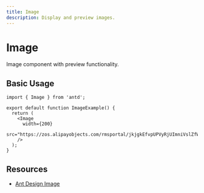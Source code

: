 ```yaml
---
title: Image
description: Display and preview images.
---
```


# Image

Image component with preview functionality.

## Basic Usage

```tsx
import { Image } from 'antd';

export default function ImageExample() {
  return (
    <Image
      width={200}
      src="https://zos.alipayobjects.com/rmsportal/jkjgkEfvpUPVyRjUImniVslZfWPnJuuZ.png"
    />
  );
}
```

## Resources

- [Ant Design Image](https://ant.design/components/image)
